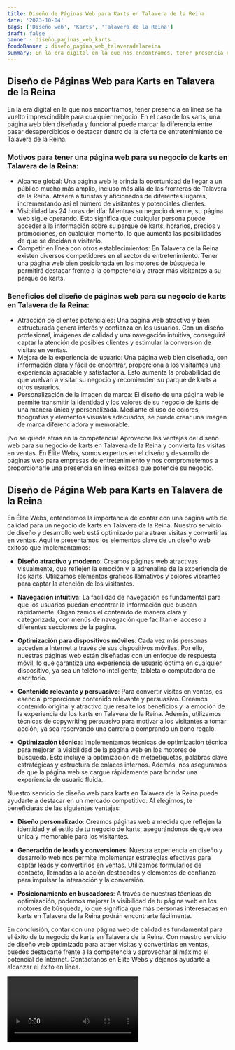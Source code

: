 ```yaml
---
title: Diseño de Páginas Web para Karts en Talavera de la Reina
date: '2023-10-04'
tags: ['Diseño web', 'Karts', 'Talavera de la Reina']
draft: false
banner : diseño_paginas_web_karts
fondoBanner : diseño_pagina_web_talaveradelareina
summary: En la era digital en la que nos encontramos, tener presencia en línea se ha vuelto imprescindible para cualquier negocio. En el caso de los karts, una página web bien diseñada y funcional puede marcar la diferencia entre pasar desapercibidos o destacar dentro de la oferta de entretenimiento de Talavera de la Reina.
---
```


## Diseño de Páginas Web para Karts en Talavera de la Reina

En la era digital en la que nos encontramos, tener presencia en línea se ha vuelto imprescindible para cualquier negocio. En el caso de los karts, una página web bien diseñada y funcional puede marcar la diferencia entre pasar desapercibidos o destacar dentro de la oferta de entretenimiento de Talavera de la Reina.

### Motivos para tener una página web para su negocio de karts en Talavera de la Reina:
- Alcance global: Una página web le brinda la oportunidad de llegar a un público mucho más amplio, incluso más allá de las fronteras de Talavera de la Reina. Atraerá a turistas y aficionados de diferentes lugares, incrementando así el número de visitantes y potenciales clientes.
- Visibilidad las 24 horas del día: Mientras su negocio duerme, su página web sigue operando. Esto significa que cualquier persona puede acceder a la información sobre su parque de karts, horarios, precios y promociones, en cualquier momento, lo que aumenta las posibilidades de que se decidan a visitarlo.
- Competir en línea con otros establecimientos: En Talavera de la Reina existen diversos competidores en el sector de entretenimiento. Tener una página web bien posicionada en los motores de búsqueda le permitirá destacar frente a la competencia y atraer más visitantes a su parque de karts.

### Beneficios del diseño de páginas web para su negocio de karts en Talavera de la Reina:
- Atracción de clientes potenciales: Una página web atractiva y bien estructurada genera interés y confianza en los usuarios. Con un diseño profesional, imágenes de calidad y una navegación intuitiva, conseguirá captar la atención de posibles clientes y estimular la conversión de visitas en ventas.
- Mejora de la experiencia de usuario: Una página web bien diseñada, con información clara y fácil de encontrar, proporciona a los visitantes una experiencia agradable y satisfactoria. Esto aumenta la probabilidad de que vuelvan a visitar su negocio y recomienden su parque de karts a otros usuarios.
- Personalización de la imagen de marca: El diseño de una página web le permite transmitir la identidad y los valores de su negocio de karts de una manera única y personalizada. Mediante el uso de colores, tipografías y elementos visuales adecuados, se puede crear una imagen de marca diferenciadora y memorable.

¡No se quede atrás en la competencia! Aproveche las ventajas del diseño web para su negocio de karts en Talavera de la Reina y convierta las visitas en ventas. En Élite Webs, somos expertos en el diseño y desarrollo de páginas web para empresas de entretenimiento y nos comprometemos a proporcionarle una presencia en línea exitosa que potencie su negocio.

<GifSeo />

<Cta />

## Diseño de Página Web para Karts en Talavera de la Reina

En Élite Webs, entendemos la importancia de contar con una página web de calidad para un negocio de karts en Talavera de la Reina. Nuestro servicio de diseño y desarrollo web está optimizado para atraer visitas y convertirlas en ventas. Aquí te presentamos los elementos clave de un diseño web exitoso que implementamos:

- **Diseño atractivo y moderno**: Creamos páginas web atractivas visualmente, que reflejen la emoción y la adrenalina de la experiencia de los karts. Utilizamos elementos gráficos llamativos y colores vibrantes para captar la atención de los visitantes.

- **Navegación intuitiva**: La facilidad de navegación es fundamental para que los usuarios puedan encontrar la información que buscan rápidamente. Organizamos el contenido de manera clara y categorizada, con menús de navegación que facilitan el acceso a diferentes secciones de la página.

- **Optimización para dispositivos móviles**: Cada vez más personas acceden a Internet a través de sus dispositivos móviles. Por ello, nuestras páginas web están diseñadas con un enfoque de respuesta móvil, lo que garantiza una experiencia de usuario óptima en cualquier dispositivo, ya sea un teléfono inteligente, tableta o computadora de escritorio.

- **Contenido relevante y persuasivo**: Para convertir visitas en ventas, es esencial proporcionar contenido relevante y persuasivo. Creamos contenido original y atractivo que resalte los beneficios y la emoción de la experiencia de los karts en Talavera de la Reina. Además, utilizamos técnicas de copywriting persuasivo para motivar a los visitantes a tomar acción, ya sea reservando una carrera o comprando un bono regalo.

- **Optimización técnica**: Implementamos técnicas de optimización técnica para mejorar la visibilidad de la página web en los motores de búsqueda. Esto incluye la optimización de metaetiquetas, palabras clave estratégicas y estructura de enlaces internos. Además, nos aseguramos de que la página web se cargue rápidamente para brindar una experiencia de usuario fluida.

Nuestro servicio de diseño web para karts en Talavera de la Reina puede ayudarte a destacar en un mercado competitivo. Al elegirnos, te beneficiarás de las siguientes ventajas:

- **Diseño personalizado**: Creamos páginas web a medida que reflejen la identidad y el estilo de tu negocio de karts, asegurándonos de que sea única y memorable para los visitantes.

- **Generación de leads y conversiones**: Nuestra experiencia en diseño y desarrollo web nos permite implementar estrategias efectivas para captar leads y convertirlos en ventas. Utilizamos formularios de contacto, llamadas a la acción destacadas y elementos de confianza para impulsar la interacción y la conversión.

- **Posicionamiento en buscadores**: A través de nuestras técnicas de optimización, podemos mejorar la visibilidad de tu página web en los motores de búsqueda, lo que significa que más personas interesadas en karts en Talavera de la Reina podrán encontrarte fácilmente.

En conclusión, contar con una página web de calidad es fundamental para el éxito de tu negocio de karts en Talavera de la Reina. Con nuestro servicio de diseño web optimizado para atraer visitas y convertirlas en ventas, puedes destacarte frente a la competencia y aprovechar al máximo el potencial de Internet. Contáctanos en Élite Webs y déjanos ayudarte a alcanzar el éxito en línea.

<Video />

<CtaBot job='Karts' city='Talavera de la Reina'/>

<Gmaps query='Talavera de la Reina+españa+maps' />